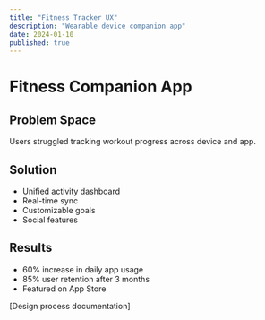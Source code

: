 ```yaml
---
title: "Fitness Tracker UX"
description: "Wearable device companion app"
date: 2024-01-10
published: true
---
```


# Fitness Companion App

## Problem Space

Users struggled tracking workout progress across device and app.

## Solution

- Unified activity dashboard
- Real-time sync
- Customizable goals
- Social features

## Results

- 60% increase in daily app usage
- 85% user retention after 3 months
- Featured on App Store

[Design process documentation]
